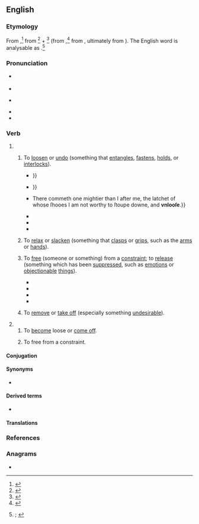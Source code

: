 ==English==
{{was wotd|2021|September|25}}

===Etymology===
{{root|en|ine-pro|*h₂ent-|*lewH-}}
From {{inh|en|enm|unlosen|t=to loosen, untie; to uncover, unwrap; to extend; to free, liberate, release; to disengage; to detach oneself; to make (someone) weak; to abolish; to destroy}}{{nb...|onlosin, unlos, unlose, unlous, unlouse|otherforms=1}},<ref>{{R:MED Online|entry=unlọ̄sen|pos=v|id=MED49145}}</ref> from {{m|enm|un-|pos=intensifying {{glossary|prefix}}}}<ref>{{R:MED Online|entry=un-|pos=''pref.''(2)|noformat=1|id=MED47722}}</ref> + {{m|enm|losen|t=to free, let loose, release; to loosen, untie; to come undone or unfastened; to open; to relax; to remove; to melt; to resolve; to break up, disintegrate; to detach, disengage; to destroy; to say, tell; to absolve of sin}}<ref>{{R:MED Online|entry=lọ̄sen|pos=''v.''(3)|noformat=1|id=MED26123}}</ref> (from {{m|enm|los|t=free; loose, untied; exempt; absolved of sin; inattentive, undisciplined; of the tongue: lacking restraint, unbridled; limp, weak; wavering}},<ref>{{R:MED Online|entry=lọ̄s|pos=adj|id=MED26114}}</ref> from {{der|en|non|lauss|t=loose}}, ultimately from {{der|en|ine-pro|*lewH-|t=to separate; to set free; to untie}}). The English word is analysable as {{prefix|en|un|pos1=intensifying prefix|loose}}.<ref>{{R:OED Online|pos=v|id=215221|date=June 2021|nodot=1}}; {{R:Lexico|pos=v}}</ref>

===Pronunciation===
* {{a|RP}} {{IPA|en|/(ˌ)ʌnˈluːs/}}
* {{audio|en|LL-Q1860 (eng)-Vealhurl-unloose.wav|Audio (Southern England)}}
* {{a|GA}} {{IPA|en|/ˌʌnˈlus/|/ˌən-/}}
* {{rhymes|en|uːs|s=2}}
* {{hyphenation|en|un|loose}}

===Verb===
{{en-verb}}

# {{lb|en|transitive}}
## {{lb|en|also|figuratively}} To [[loosen]] or [[undo#Verb|undo]] (something that [[entangle]]s, [[fasten]]s, [[hold#Verb|holds]], or [[interlock]]s).
##: {{synonyms|en|disengage|loose|unfasten|untie}}
##* {{RQ:Shakespeare Henry 5|act=I|scene=i|page=70|column=1|passage=Turne him to any Cauſe of Pollicy, / The Gordian Knot of it he will '''vnlooſe''', / Familiar as his Garter: {{...}}}}
##* {{RQ:Shakespeare King Lear|act=II|scene=ii|page=292|column=1|passage=[S]uch ſmiling rogues as theſe, / Like Rats oft bite the holy cords a twaine, / Which are [[too|t']] intrince, [[to|t']] '''vnlooſe''': {{...}}}}
##* {{RQ:King James Version|Mark|1|7|page=1256|column=2|passage={{...}} There commeth one mightier than I after me, the latchet of whose ſhooes I am not worthy to ſtoupe downe, and '''vnlooſe'''.}}
##* {{RQ:Sterne Tristram Shandy|volume=V|chapter=III|page=34|passage=Death opens the gate of fame, and ſhuts the gate of envy after it,—it '''unlooſes''' the chain of the captive, and puts the bondſman’s taſk into another man's hands.}}
##* {{RQ:Harte Sand Hill|chapter=II|page=64|passage=Forgetting his disgust, Brice tore away the shirt and '''unloosed''' the belt. It was saturated with water like the rest of the clothing, but its pocket seemed heavy and distended. In another instant he had opened it, and discovered the envelope containing the packet of greenbacks, its seal still inviolate and unbroken. It was the stolen treasure!}}
##* {{quote-journal|en|author=Cecil J. Allen|title=Locomotive Running Past and Present|magazine=[[w:Modern Railways|Trains Illustrated]]|location=London|publisher={{w|Ian Allan Publishing}}|month=April|year=1960|page=209|issn=0141-9935|oclc=35845948|passage=[T]here was plenty of opportunity to modernise in the years up to 1939, but since then the Second World War and its aftermath of expenditure rigidly controlled by Government held up any progress until at last the purse-strings were '''unloosed''' five years ago. But an enormous amount of leeway needs to be made up.}}
## {{lb|en|also figuratively}} To [[relax]] or [[slacken]] (something that [[clasp#Verb|clasps]] or [[grip#Verb|grips]], such as the [[arm#Noun|arms]] or [[hand#Noun|hands]]).
##: {{synonyms|en|let go|unclasp}}
## To [[free#Verb|free]] (someone or something) from a [[constraint]]; {{lb|en|figuratively}} to [[release#Verb|release]] (something which has been [[suppress]]ed, such as [[emotion]]s or [[objectionable]] [[thing]]s).
##: {{synonyms|en|liberate|set free|unleash|vent}}
##* {{RQ:Shakespeare Henry 6-2|act=V|scene=1|page=144|column=1|passage=Then Yorke '''vnlooſe''' thy long impriſoned thoughts, / And let thy tongue be equall with thy heart.}}
##* {{RQ:Dryden Metamorphoses|book=IV|section=The Story of Pyramus and Thisbe|page=109|passage=Thus did the melancholy Tale conclude, / And a ſhort, ſilent Interval ensu'd. / The next in Birth '''unlooſ'd''' her artful Tongue, / And drew attentive all the Siſter-Throng.}}
##* {{quote-book|en|author=N[athaniel] P[arker] Willis|authorlink=Nathaniel Parker Willis|chapter=Extract from a Poem Delivered at the Departure of the Senior Class of Yale College, in 1826|title=Sketches|location=Boston, Mass.|publisher=[[w:Samuel Griswold Goodrich|S[amuel] G[riswold] Goodrich]],{{nb...|141, Washington St.}}|year=1827|page=92|pageurl=https://archive.org/details/sketchesnp00willrich/page/n98/mode/1up|oclc=60933720|passage=Press on! for it is godlike to '''unloose''' / The spirit, and forget yourself in thought; / Bending a pinion for the deeper sky, / And in the very fetters of your flesh, / Mating with the pure essences of heaven!}}
##* {{RQ:Baldwin Mountain|year=1970|page=216|passage=He would weep again, his heart insisted, for now his weeping had begun; he would rage again, said the shifting air, for the lions of rage had been '''unloosed'''; he would be in darkness again, in fire again, now that he had seen the fire and the darkness.}}
## {{lb|en|archaic}} To [[remove#Verb|remove]] or [[take off]] (especially something [[undesirable]]).
##: {{synonyms|en|detach}}
# {{lb|en|intransitive}}
## To [[become]] loose or [[come off]].
##: {{synonyms|en|detach}}
## {{lb|en|also|figuratively}} To free from a constraint.

====Conjugation====
{{en-conj|stem=unloos|old=1}}

====Synonyms====
* {{l|en|unloosen}}

====Derived terms====
* {{l|en|unlooser}}

====Translations====
{{trans-top|to loosen or undo (something that entangles, fastens, holds, or interlocks)}}
{{trans-mid}}
{{trans-bottom}}

{{trans-top|to relax or slacken (something that clasps or grips, such as the arms or hands)}}
{{trans-mid}}
{{trans-bottom}}

{{trans-top|to free (someone or something) from a constraint}}
{{trans-mid}}
{{trans-bottom}}

{{trans-top|to release (something which has been suppressed, such as emotions or objectionable things)}}
{{trans-mid}}
{{trans-bottom}}

{{trans-see|to become loose or come off|detach}}

{{trans-top|to free from a constraint}}
{{trans-mid}}
{{trans-bottom}}

===References===
<references/>

===Anagrams===
* {{anagrams|en|a=elnoosu|neo soul|neo-soul|oul ones|oul' ones}}